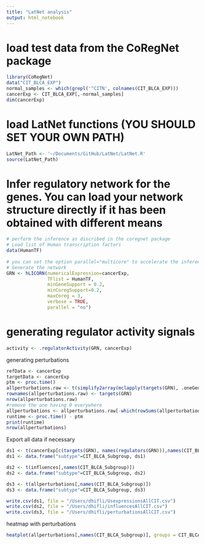 ```yaml
---
title: "LatNet analysis"
output: html_notebook
---
```


# load test data from the CoRegNet package
```r
library(CoRegNet)
data("CIT_BLCA_EXP")
normal_samples <- which(grepl('^CITN', colnames(CIT_BLCA_EXP)))
cancerExp <- CIT_BLCA_EXP[,-normal_samples]
dim(cancerExp)
```

# load LatNet functions (YOU SHOULD SET YOUR OWN PATH)
```r
LatNet_Path <- '~/Documents/GitHub/LatNet/LatNet.R'
source(LatNet_Path)
```

# Infer regulatory network for the genes. You can load your network structure directly if it has been obtained with different means 
```r
# perform the inference as discribed in the coregnet package
# Load list of Human transcription factors
data(HumanTF)
 
# you can set the option parallel="multicore" to accelerate the inference in case you have a multicore computing infrastructure
# Generate the network
GRN <- hLICORN(numericalExpression=cancerExp,
               TFlist = HumanTF,
               minGeneSupport = 0.2,
               minCoregSupport=0.2,
               maxCoreg = 3,
               verbose = TRUE,
               parallel = "no")
```

# generating regulator activity signals
```r
activity <- .regulatorActivity(GRN, cancerExp)
```

<!-- heatmap with influences -->
<!-- ```{r} -->
<!-- heatplot(influences[,names(CIT_BLCA_Subgroup)], groups = CIT_BLCA_Subgroup) -->
<!-- heatplot(inf[,names(CIT_BLCA_Subgroup)], groups = CIT_BLCA_Subgroup) -->
<!-- ``` -->

generating perturbations
```r
refData <- cancerExp
targetData <- cancerExp
ptm <- proc.time()
allperturbations.raw <- t(simplify2array(mclapply(targets(GRN), .oneGenePerturbations, GRN, t(refData), t(targetData), 0)))#, mc.cores = 3
rownames(allperturbations.raw) <- targets(GRN)
nrow(allperturbations.raw)
#remove the one having 0 everywhere
allperturbations <- allperturbations.raw[-which(rowSums(allperturbations.raw)==0),]
runtime <- proc.time() - ptm
print(runtime)
nrow(allperturbations)
```

Export all data if necessary
```r

ds1 <- t(cancerExp[c(targets(GRN), names(regulators(GRN))),names(CIT_BLCA_Subgroup)])
ds1 <- data.frame("subtype"=CIT_BLCA_Subgroup, ds1)

ds2 <- t(influences[,names(CIT_BLCA_Subgroup)])
ds2 <- data.frame("subtype"=CIT_BLCA_Subgroup, ds2)

ds3 <- t(allperturbations[,names(CIT_BLCA_Subgroup)])
ds3 <- data.frame("subtype"=CIT_BLCA_Subgroup, ds3)

write.csv(ds1, file = "/Users/dhifli/UsexpressionsAllCIT.csv")
write.csv(ds2, file = "/Users/dhifli/influencesAllCIT.csv")
write.csv(ds3, file = "/Users/dhifli/perturbationsAllCIT.csv")
```

heatmap with perturbations
```r
heatplot(allperturbations[,names(CIT_BLCA_Subgroup)], groups = CIT_BLCA_Subgroup)
```
